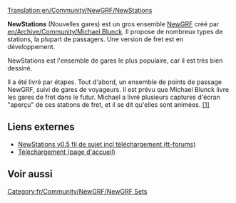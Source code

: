[[Translation:en/Community/NewGRF/NewStations]]


{{fr/Community/NewGRF/Infobox NewGRF|nomEnsemble= NewStations
|copieEcran= en/Community/NewGRF/Nstats Bamberg.png
|artiste= Michael Blunck
|codeur= Michael Blunck
|focus= Gares
|homepage= www.ttdpatch.de
|homepagename= Transport Tycoon - Les nouveaux graphismes
|copyright= sous licence
}}

'''NewStations''' (Nouvelles gares) est un gros ensemble [[fr/Manual/NewGRF|NewGRF]] créé par [[en/Archive/Community/Michael Blunck]]. Il propose de nombreux types de stations, la plupart de passagers. Une version de fret est en développement.

NewStations est l'ensemble de gares le plus populaire, car il est très bien dessiné.

Il a été livré par étapes. Tout d'abord, un ensemble de points de passage NewGRF, suivi de gares de voyageurs. Il est prévu que Michael Blunck livre les gares de fret dans le futur. Michael a livré plusieurs captures d'écran "aperçu" de ces stations de fret, et il se dit qu'elles sont animées. [http://www.tt-forums.net/viewtopic.php?p=486481#486481 [1<nowiki>]</nowiki>]

==Liens externes==
*[http://www.tt-forums.net/viewtopic.php?f=67&t=63651&sid=9434c6e6b5e7a2ae3da7380ca4fef76c NewStations v0.5 fil de sujet incl téléchargement (tt-forums)]
*[http://ttdpatch.de/download.html Téléchargement (page d'accueil)]

== Voir aussi ==
{{fr/Navbox NewGRF}}

[[Category:fr/Community/NewGRF/NewGRF Sets]]
